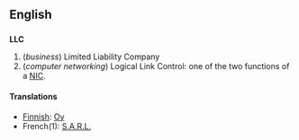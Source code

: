 ==English==
==={{initialism}}===
'''LLC'''

#(''business'') Limited Liability Company
#(''computer networking'') Logical Link Control: one of the two functions of a [[NIC]].

====Translations====
 
*[[Finnish]]: [[Oy]]
*French(1): [[S.A.R.L.]]